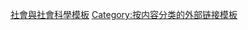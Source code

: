 {{Template category
|topic=[[社会|社会]]和[[社会科学|社会科学]]
|type=external link
}}

[[Category:社會與社會科學模板|]]
[[Category:按内容分类的外部链接模板|Category:按内容分类的外部链接模板]]